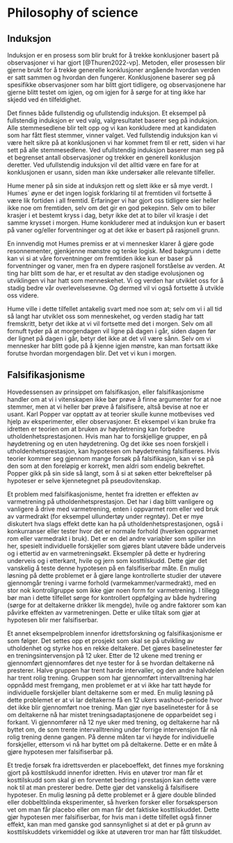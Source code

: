 # Philosophy of science

## Induksjon
Induksjon er en prosess som blir brukt for å trekke konklusjoner basert på observasjoner vi har gjort [@Thuren2022-vp]. Metoden, eller prosessen blir gjerne brukt for å trekke generelle konklusjoner angående hvordan verden er satt sammen og hvordan den fungerer. Konklusjonene baserer seg på spesifikke observasjoner som har blitt gjort tidligere, og observasjonene har gjerne blitt testet om igjen, og om igjen for å sørge for at ting ikke har skjedd ved én tilfeldighet. 

Det finnes både fullstendig og ufullstendig induksjon. Et eksempel på fullstendig induksjon er ved valg, valgresultatet baserer seg på induksjon. Alle stemmesedlene blir telt opp og vi kan konkludere med at kandidaten som har fått flest stemmer, vinner valget. Ved fullstendig induksjon kan vi være helt sikre på at konklusjonen vi har kommet frem til er rett, siden vi har sett på alle stemmesedlene. Ved ufullstendig induksjon baserer man seg på et begrenset antall observasjoner og trekker en generell konklusjon deretter. Ved ufullstendig induksjon vil det alltid være en fare for at konklusjonen er usann, siden man ikke undersøker alle relevante tilfeller. 

Hume mener på sin side at induksjon rett og slett ikke er så mye verdt. I Humes´ øyne er det ingen logisk forklaring til at fremtiden vil fortsette å være lik fortiden i all fremtid. Erfaringer vi har gjort oss tidligere sier heller ikke noe om fremtiden, selv om det gir en god pekepinn. Selv om to biler krasjer i et bestemt kryss i dag, betyr ikke det at to biler vil krasje i det samme krysset i morgen. Hume konkluderer med at induksjon kun er basert på vaner og/eller forventninger og at det ikke er basert på rasjonell grunn. 

En innvendig mot Humes premiss er at vi mennesker klarer å gjøre gode resonnementer, gjenkjenne mønstre og tenke logisk. Med bakgrunn i dette kan vi si at våre forventninger om fremtiden ikke kun er baser på forventninger og vaner, men fra en dypere rasjonell forståelse av verden. At ting har blitt som de har, er et resultat av den stadige evolusjonen og utviklingen vi har hatt som menneskehet. Vi og verden har utviklet oss for å stadig bedre vår overlevelsesevne. Og dermed vil vi også fortsette å utvikle oss videre. 

Hume ville i dette tilfellet antakelig svart med noe som at; selv om vi i all tid så langt har utviklet oss som menneskehet, og verden stadig har tatt fremskritt, betyr det ikke at vi vil fortsette med det i morgen. Selv om all fornuft tyder på at morgendagen vil ligne på dagen i går, siden dagen før der lignet på dagen i går, betyr det ikke at det vil være sånn. Selv om vi mennesker har blitt gode på å kjenne igjen mønstre, kan man fortsatt ikke forutse hvordan morgendagen blir. Det vet vi kun i morgen. 

## Falsifikasjonisme
Hovedessensen av prinsippet om falsifikasjon, eller falsifikasjonisme handler om at vi i vitenskapen ikke bør prøve å finne argumenter for at noe stemmer, men at vi heller bør prøve å falsifisere, altså bevise at noe er usant. Karl Popper var opptatt av at teorier skulle kunne motbevises ved hjelp av eksperimenter, eller observasjoner. Et eksempel vi kan bruke fra idretten er teorien om at bruken av høydetrening kan forbedre utholdenhetsprestasjonen. Hvis man har to forskjellige grupper, en på høydetrening og en uten høydetrening. Og det ikke ses noen forskjell i utholdenhetsprestasjon, kan hypotesen om høydetrening falsifiseres. Hvis teorier kommer seg gjennom mange forsøk på falsifikasjon, kan vi se på den som at den foreløpig er korrekt, men aldri som endelig bekreftet. Popper gikk på sin side så langt, som å si at søken etter bekreftelser på hypoteser er selve kjennetegnet på pseudovitenskap. 

Et problem med falsifikasjonisme, hentet fra idretten er effekten av varmetrening på utholdenhetsprestasjon. Det har i dag blitt vanligere og vanligere å drive med varmetrening, enten i oppvarmet rom eller ved bruk av varmedrakt (for eksempel ullundertøy under regntøy). Det er mye diskutert hva slags effekt dette kan ha på utholdenhetsprestasjonen, også i konkurranser eller tester hvor det er normale forhold (hverken oppvarmet rom eller varmedrakt i bruk). Det er en del andre variabler som spiller inn her, spesielt individuelle forskjeller som gjøres blant utøvere både underveis og i ettertid av en varmetreningsøkt. Eksempler på dette er hydrering underveis og i etterkant, hvile og jern som kosttilskudd. Dette gjør det vanskelig å teste denne hypotesen på en falsifiserbar måte. En mulig løsning på dette problemet er å gjøre lange kontrollerte studier der utøvere gjennomgår trening i varme forhold (varmekammer/varmedrakt), med en stor nok kontrollgruppe som ikke gjør noen form for varmetrening. I tillegg bør man i dette tilfellet sørge for kontrollert oppfølging av både hydrering (sørge for at deltakerne drikker lik mengde), hvile og andre faktorer som kan påvirke effekten av varmetreningen. Dette er ulike tiltak som gjør at hypotesen blir mer falsifiserbar. 

Et annet eksempelproblem innenfor idrettsforskning og falsifikasjonisme er som følger. Det settes opp et prosjekt som skal se på utvikling av utholdenhet og styrke hos en rekke deltakere. Det gjøres baselinetester før en treningsintervensjon på 12 uker. Etter de 12 ukene med trening er gjennomført gjennomføres det nye tester for å se hvordan deltakerne nå presterer. Halve gruppen har trent harde intervaller, og den andre halvdelen har trent rolig trening. Gruppen som har gjennomført intervalltrening har oppnådd mest fremgang, men problemet er at vi ikke har tatt høyde for individuelle forskjeller blant deltakerne som er med. En mulig løsning på dette problemet er at vi lar deltakerne få en 12 ukers washout-periode hvor det ikke blir gjennomført noe trening. Man gjør nye baselinetester for å se om deltakerne nå har mistet treningsadaptasjonene de opparbeidet seg i forkant. Vi gjennomfører nå 12 nye uker med trening, og deltakerne har nå byttet om, de som trente intervalltrening under forrige intervensjon får nå rolig trening denne gangen. På denne måten tar vi høyde for individuelle forskjeller, ettersom vi nå har byttet om på deltakerne. Dette er en måte å gjøre hypotesen mer falsifiserbar på. 

Et tredje forsøk fra idrettsverden er placeboeffekt, det finnes mye forskning gjort på kosttilskudd innenfor idretten. Hvis en utøver tror man får et kosttilskudd som skal gi en forventet bedring i prestasjon kan dette være nok til at man presterer bedre. Dette gjør det vanskelig å falsifisere hypoteser. En mulig løsning på dette problemet er å gjøre double blinded eller dobbeltblinda eksperimenter, så hverken forsker eller forsøksperson vet om man får placebo eller om man får det faktiske kosttilskuddet. Dette gjør hypotesen mer falsifiserbar, for hvis man i dette tilfellet også finner effekt, kan man med ganske god sannsynlighet si at det er på grunn av kosttilskuddets virkemiddel og ikke at utøveren tror man har fått tilskuddet.  



